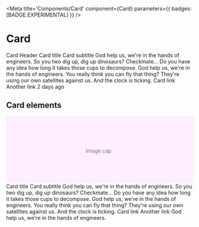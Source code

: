 

<Meta
  title='Components/Card'
  component={Card}
  parameters={{ badges: [BADGE.EXPERIMENTAL] }}
/>

# Card

<Story name='Card'>
  <Card maxWidth='50%'>
    <Card.Header>
      <Text>Card Header</Text>
    </Card.Header>
    <Card.Body>
      <Card.Title>Card title</Card.Title>
      <Card.Subtitle>Card subtitle</Card.Subtitle>
      <Text mt={2}>
        God help us, we're in the hands of engineers. So you two dig up, dig up dinosaurs?
        Checkmate... Do you have any idea how long it takes those cups to decompose. God
        help us, we're in the hands of engineers. You really think you can fly that thing?
        They're using our own satellites against us. And the clock is ticking.
      </Text>
      <Flex gap={2} mt={2}>
        <Link href='#demo'>Card link</Link>
        <Link href='#demo'>Another link</Link>
      </Flex>
    </Card.Body>
    <Card.Footer>
      <Text>2 days ago</Text>
    </Card.Footer>
  </Card>
</Story>

## Card elements

<Card width='50%'>
  <svg
    className='rounded-t'
    width='100%'
    height='180'
    xmlns='http://www.w3.org/2000/svg'
    preserveAspectRatio='xMidYMid slice'
    focusable='false'
    role='img'
    aria-label='Placeholder: Image cap'
  >
    <title>Placeholder</title>
    <rect width='100%' height='100%' fill='#fef' />
    <text x='50%' y='50%' fill='#6c757d' dx='-38px' dy='8px'>
      Image cap
    </text>
  </svg>
  <Card.Body>
    <Card.Title>Card title</Card.Title>
    <Card.Subtitle>Card subtitle</Card.Subtitle>
    <Text mt={2}>
      God help us, we're in the hands of engineers. So you two dig up, dig up dinosaurs?
      Checkmate... Do you have any idea how long it takes those cups to decompose. God
      help us, we're in the hands of engineers. You really think you can fly that thing?
      They're using our own satellites against us. And the clock is ticking.
    </Text>
  </Card.Body>
  <Card.Body display='flex' gap={2}>
    <Link href='#demo'>Card link</Link>
    <Link href='#demo'>Another link</Link>
  </Card.Body>
  <Card.Footer>God help us, we&apos;re in the hands of engineers.</Card.Footer>
</Card>
